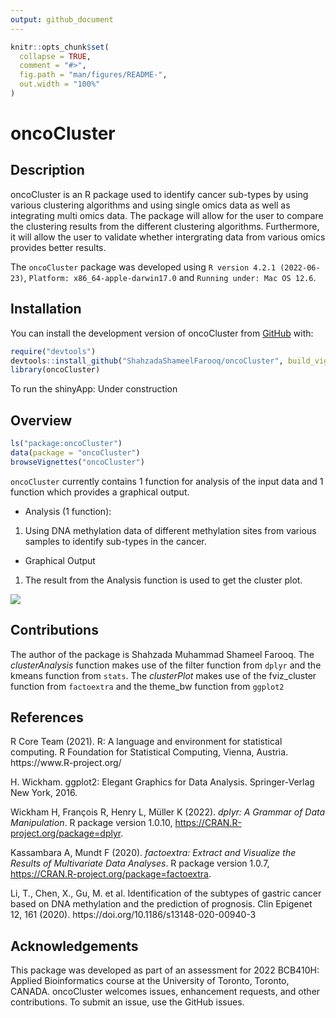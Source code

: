 ```yaml
---
output: github_document
---
```


<!-- README.md is generated from README.Rmd. Please edit that file -->

```r
knitr::opts_chunk$set(
  collapse = TRUE,
  comment = "#>",
  fig.path = "man/figures/README-",
  out.width = "100%"
)
```

# oncoCluster

<!-- badges: start -->
<!-- badges: end -->

## Description

oncoCluster is an R package used to identify cancer sub-types by using various 
clustering algorithms and using single omics data as well as integrating multi
omics data. The package will allow for the user to compare the clustering
results from the different clustering algorithms. Furthermore, it will allow the 
user to validate whether intergrating data from various omics provides better 
results. 

The `oncoCluster` package was developed using 
`R version 4.2.1 (2022-06-23)`, `Platform: x86_64-apple-darwin17.0`
and `Running under: Mac OS 12.6`.


## Installation

You can install the development version of oncoCluster from [GitHub](https://github.com/) with:

``` r
require("devtools")
devtools::install_github("ShahzadaShameelFarooq/oncoCluster", build_vignettes = TRUE)
library(oncoCluster)
```

To run the shinyApp: Under construction

## Overview

``` r
ls("package:oncoCluster")
data(package = "oncoCluster") 
browseVignettes("oncoCluster")
```
`oncoCluster` currently contains 1 function for analysis of the input data and 
1 function which provides a graphical output.

- Analysis (1 function):
1. Using DNA methylation data of different methylation sites from various 
samples to identify sub-types in the cancer.

- Graphical Output
1. The result from the Analysis function is used to get the cluster plot.

![](./inst/extdata/overview.png)

## Contributions

The author of the package is Shahzada Muhammad Shameel Farooq.
The *clusterAnalysis* function makes use of the filter function from `dplyr` and
the kmeans function from `stats`.
The *clusterPlot* makes use of the fviz_cluster function from `factoextra` and
the theme_bw function from `ggplot2`

## References

R Core Team (2021). R: A language and environment for statistical computing. R Foundation for Statistical Computing, Vienna, Austria. https://www.R-project.org/

H. Wickham. ggplot2: Elegant Graphics for Data Analysis. Springer-Verlag New York,
  2016.

Wickham H, François R, Henry L, Müller K (2022). _dplyr: A Grammar of Data
  Manipulation_. R package version 1.0.10,
  <https://CRAN.R-project.org/package=dplyr>.

Kassambara A, Mundt F (2020). _factoextra: Extract and Visualize the Results of
  Multivariate Data Analyses_. R package version 1.0.7,
  <https://CRAN.R-project.org/package=factoextra>.
  
Li, T., Chen, X., Gu, M. et al. Identification of the subtypes of gastric
cancer based on DNA methylation and the prediction of prognosis.
Clin Epigenet 12, 161 (2020). https://doi.org/10.1186/s13148-020-00940-3

## Acknowledgements 
This package was developed as part of an assessment for 2022 BCB410H: Applied Bioinformatics course at the University of Toronto, Toronto, CANADA. oncoCluster welcomes issues, enhancement requests, and other contributions. To submit an issue, use the GitHub issues.
